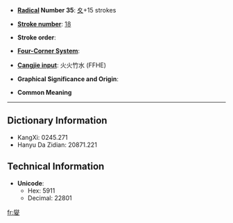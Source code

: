 * '''[[Wiktionary:Chinese radical index| Radical]] Number 35''': [[Wiktionary:Chinese radical index 夊|夊]]+15 strokes

* '''[[Wiktionary:Chinese total strokes index|Stroke number]]''': [[Wiktionary:Chinese total strokes index 18|18]]

* '''Stroke order''': 

* '''[[Wiktionary:Chinese four corner index|Four-Corner System]]''': 

* '''[[Wiktionary:Chinese Cangjie index|Cangjie input]]''': 火火竹水 (FFHE)

* '''Graphical Significance and Origin''': 

* '''Common Meaning'''

----

== Dictionary Information ==

* KangXi: 0245.271
* Hanyu Da Zidian: 20871.221

== Technical Information ==

* '''Unicode''':
** Hex: 5911
** Decimal: 22801

[[fr:夑]]